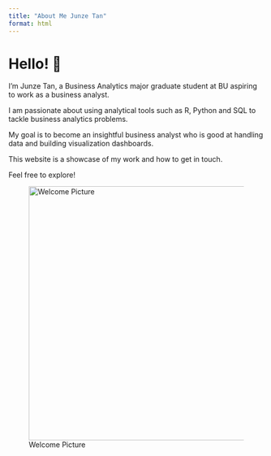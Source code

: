 ```yaml
---
title: "About Me Junze Tan"
format: html
---
```


# Hello! 👋

I'm Junze Tan, a Business Analytics major graduate student at BU aspiring to work as a business analyst.

I am passionate about using analytical tools such as R, Python and SQL to tackle business analytics problems.

My goal is to become an insightful business analyst who is good at handling data and building visualization dashboards. 

This website is a showcase of my work and how to get in touch.

Feel free to explore!

![Welcome Picture](images/welcome.jpg){width=500px}


